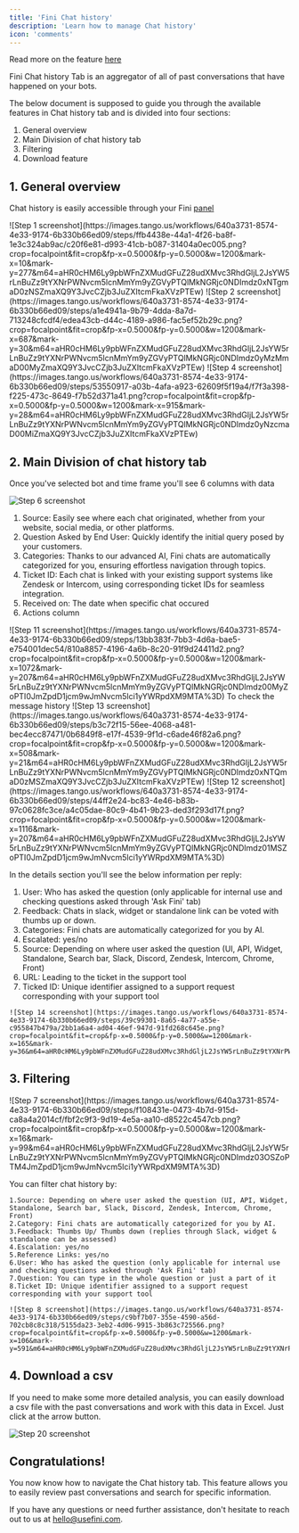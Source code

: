 ```yaml
---
title: 'Fini Chat history'
description: 'Learn how to manage Chat history'
icon: 'comments'
---
```


<Tip>Read more on the feature [here](https://www.usefini.com/post/chat-history-feature-overview)</Tip>

<Card title="Chat history" icon="book" href="https://app.usefini.com/dashboard/history">
  Fini Chat history Tab is an aggregator of all of past conversations that have happened on your bots. 
</Card>

The below document is supposed to guide you through the available features in Chat history tab and is divided into four sections:
1. General overview
2. Main Division of chat history tab
3. Filtering
4. Download feature


## **1. General overview**

Chat history is easily accessible through your Fini [panel](https://app.usefini.com/dashboard/history)

<Steps>
  <Step title="Open Chat history tab">
  ![Step 1 screenshot](https://images.tango.us/workflows/640a3731-8574-4e33-9174-6b330b66ed09/steps/ffb4438e-44a1-4f26-ba8f-1e3c324ab9ac/c20f6e81-d993-41cb-b087-31404a0ec005.png?crop=focalpoint&fit=crop&fp-x=0.5000&fp-y=0.5000&w=1200&mark-x=10&mark-y=277&m64=aHR0cHM6Ly9pbWFnZXMudGFuZ28udXMvc3RhdGljL2JsYW5rLnBuZz9tYXNrPWNvcm5lcnMmYm9yZGVyPTQlMkNGRjc0NDImdz0xNTgmaD0zNSZmaXQ9Y3JvcCZjb3JuZXItcmFkaXVzPTEw)
  </Step>
  <Step title="Select bot for which you want to see past conversations">
  ![Step 2 screenshot](https://images.tango.us/workflows/640a3731-8574-4e33-9174-6b330b66ed09/steps/a1e4941a-9b79-4dda-8a7d-713248cfcdf4/edea43cb-d44c-4189-a986-fac5ef52b29c.png?crop=focalpoint&fit=crop&fp-x=0.5000&fp-y=0.5000&w=1200&mark-x=687&mark-y=30&m64=aHR0cHM6Ly9pbWFnZXMudGFuZ28udXMvc3RhdGljL2JsYW5rLnBuZz9tYXNrPWNvcm5lcnMmYm9yZGVyPTQlMkNGRjc0NDImdz0yMzMmaD00MyZmaXQ9Y3JvcCZjb3JuZXItcmFkaXVzPTEw)
  </Step>
  <Step title="Select time frame for which you wish to see the past conversations">
  ![Step 4 screenshot](https://images.tango.us/workflows/640a3731-8574-4e33-9174-6b330b66ed09/steps/53550917-a03b-4afa-a923-62609f5f19a4/f7f3a398-f225-473c-8649-f7b52d371a41.png?crop=focalpoint&fit=crop&fp-x=0.5000&fp-y=0.5000&w=1200&mark-x=915&mark-y=28&m64=aHR0cHM6Ly9pbWFnZXMudGFuZ28udXMvc3RhdGljL2JsYW5rLnBuZz9tYXNrPWNvcm5lcnMmYm9yZGVyPTQlMkNGRjc0NDImdz0yNzcmaD00MiZmaXQ9Y3JvcCZjb3JuZXItcmFkaXVzPTEw)
  </Step>
</Steps>


## **2. Main Division of chat history tab**

Once you've selected bot and time frame you'll see 6 columns with data

![Step 6 screenshot](https://images.tango.us/workflows/640a3731-8574-4e33-9174-6b330b66ed09/steps/07945408-167b-4295-8f24-109979dd7d8d/45ecb9ea-4494-4417-aae2-041d2205a4b6.png?crop=focalpoint&fit=crop&fp-x=0.5722&fp-y=0.5194&fp-z=1.1600&w=1200&mark-x=11&mark-y=47&m64=aHR0cHM6Ly9pbWFnZXMudGFuZ28udXMvc3RhdGljL2JsYW5rLnBuZz9tYXNrPWNvcm5lcnMmYm9yZGVyPTYlMkNGRjc0NDImdz0xMTg3Jmg9NzI0JmZpdD1jcm9wJmNvcm5lci1yYWRpdXM9MTA%3D)

 1. Source: Easily see where each chat originated, whether from your website, social media, or other platforms.
 2. Question Asked by End User: Quickly identify the initial query posed by your customers.
 3. Categories: Thanks to our advanced AI, Fini chats are automatically categorized for you, ensuring effortless navigation through topics.
 4. Ticket ID: Each chat is linked with your existing support systems like Zendesk or Intercom, using corresponding ticket IDs for seamless integration.
 5. Received on: The date when specific chat occured
 6. Actions column

<Steps>
  <Step title="Click on View">
  ![Step 11 screenshot](https://images.tango.us/workflows/640a3731-8574-4e33-9174-6b330b66ed09/steps/13bb383f-7bb3-4d6a-bae5-e754001dec54/810a8857-4196-4a6b-8c20-91f9d24411d2.png?crop=focalpoint&fit=crop&fp-x=0.5000&fp-y=0.5000&w=1200&mark-x=1072&mark-y=207&m64=aHR0cHM6Ly9pbWFnZXMudGFuZ28udXMvc3RhdGljL2JsYW5rLnBuZz9tYXNrPWNvcm5lcnMmYm9yZGVyPTQlMkNGRjc0NDImdz00MyZoPTI0JmZpdD1jcm9wJmNvcm5lci1yYWRpdXM9MTA%3D)
  To check the message history 
  ![Step 13 screenshot](https://images.tango.us/workflows/640a3731-8574-4e33-9174-6b330b66ed09/steps/b3c72f15-56ee-4068-a481-bec4ecc87471/0b6849f8-e17f-4539-9f1d-c6ade46f82a6.png?crop=focalpoint&fit=crop&fp-x=0.5000&fp-y=0.5000&w=1200&mark-x=508&mark-y=21&m64=aHR0cHM6Ly9pbWFnZXMudGFuZ28udXMvc3RhdGljL2JsYW5rLnBuZz9tYXNrPWNvcm5lcnMmYm9yZGVyPTQlMkNGRjc0NDImdz0xNTQmaD0zMSZmaXQ9Y3JvcCZjb3JuZXItcmFkaXVzPTEw)
  </Step>
  <Step title="Click on Details">
  ![Step 12 screenshot](https://images.tango.us/workflows/640a3731-8574-4e33-9174-6b330b66ed09/steps/44ff2e24-bc83-4e46-b83b-97c0628fc3ce/a4c05dae-80c9-4b41-9b23-ded3f293d17f.png?crop=focalpoint&fit=crop&fp-x=0.5000&fp-y=0.5000&w=1200&mark-x=1116&mark-y=207&m64=aHR0cHM6Ly9pbWFnZXMudGFuZ28udXMvc3RhdGljL2JsYW5rLnBuZz9tYXNrPWNvcm5lcnMmYm9yZGVyPTQlMkNGRjc0NDImdz01MSZoPTI0JmZpdD1jcm9wJmNvcm5lci1yYWRpdXM9MTA%3D)

  In the details section you'll see the below information per reply:

  1. User: Who has asked the question (only applicable for internal use and checking questions asked through 'Ask Fini' tab)
  2. Feedback: Chats in slack, widget or standalone link can be voted with thumbs up or down.
  3. Categories: Fini chats are automatically categorized for you by AI.
  4. Escalated: yes/no
  5. Source: Depending on where user asked the question (UI, API, Widget, Standalone, Search bar, Slack, Discord, Zendesk, Intercom, Chrome, Front)
  6. URL: Leading to the ticket in the support tool
  7. Ticked ID: Unique identifier assigned to a support request corresponding with your support tool

    ![Step 14 screenshot](https://images.tango.us/workflows/640a3731-8574-4e33-9174-6b330b66ed09/steps/39c99301-8a65-4a77-a55e-c955847b479a/2bb1a6a4-ad04-46ef-947d-91fd268c645e.png?crop=focalpoint&fit=crop&fp-x=0.5000&fp-y=0.5000&w=1200&mark-x=165&mark-y=36&m64=aHR0cHM6Ly9pbWFnZXMudGFuZ28udXMvc3RhdGljL2JsYW5rLnBuZz9tYXNrPWNvcm5lcnMmYm9yZGVyPTQlMkNGRjc0NDImdz0xMTImaD0zNiZmaXQ9Y3JvcCZjb3JuZXItcmFkaXVzPTEw)
  </Step>
</Steps>

## **3. Filtering**

<Steps>
  <Step title="Click on Filter">
  ![Step 7 screenshot](https://images.tango.us/workflows/640a3731-8574-4e33-9174-6b330b66ed09/steps/f108431e-0473-4b7d-915d-ca8a4a2014cf/fbf2c9f3-9d19-4e5a-aa10-d8522c4547cb.png?crop=focalpoint&fit=crop&fp-x=0.5000&fp-y=0.5000&w=1200&mark-x=16&mark-y=99&m64=aHR0cHM6Ly9pbWFnZXMudGFuZ28udXMvc3RhdGljL2JsYW5rLnBuZz9tYXNrPWNvcm5lcnMmYm9yZGVyPTQlMkNGRjc0NDImdz03OSZoPTM4JmZpdD1jcm9wJmNvcm5lci1yYWRpdXM9MTA%3D)

  You can filter chat history by:

    1.Source: Depending on where user asked the question (UI, API, Widget, Standalone, Search bar, Slack, Discord, Zendesk, Intercom, Chrome, Front)
    2.Category: Fini chats are automatically categorized for you by AI.
    3.Feedback: Thumbs Up/ Thumbs down (replies through Slack, widget & standalone can be assessed)
    4.Escalation: yes/no
    5.Reference Links: yes/no
    6.User: Who has asked the question (only applicable for internal use and checking questions asked through 'Ask Fini' tab) 
    7.Question: You can type in the whole question or just a part of it
    8.Ticket ID: Unique identifier assigned to a support request corresponding with your support tool

    ![Step 8 screenshot](https://images.tango.us/workflows/640a3731-8574-4e33-9174-6b330b66ed09/steps/c9bf7b07-355e-4590-a56d-702cb8c8c318/5155da23-3eb2-4d06-9915-3b863c725566.png?crop=focalpoint&fit=crop&fp-x=0.5000&fp-y=0.5000&w=1200&mark-x=106&mark-y=591&m64=aHR0cHM6Ly9pbWFnZXMudGFuZ28udXMvc3RhdGljL2JsYW5rLnBuZz9tYXNrPWNvcm5lcnMmYm9yZGVyPTQlMkNGRjc0NDImdz05NjImaD0xNzgmZml0PWNyb3AmY29ybmVyLXJhZGl1cz0xMA%3D%3D)
  </Step>
</Steps>

## **4. Download a csv**
If you need to make some more detailed analysis, you can easily download a csv file with the past conversations and work with this data in Excel. Just click at the arrow button.

![Step 20 screenshot](https://images.tango.us/workflows/640a3731-8574-4e33-9174-6b330b66ed09/steps/845f2d31-7ae0-4d37-a641-877497267780/55727298-6478-4825-9d0b-eadc0e0a9584.png?crop=focalpoint&fit=crop&fp-x=0.5000&fp-y=0.5000&w=1200&mark-x=1161&mark-y=120&m64=aHR0cHM6Ly9pbWFnZXMudGFuZ28udXMvc3RhdGljL2JsYW5rLnBuZz9tYXNrPWNvcm5lcnMmYm9yZGVyPTQlMkNGRjc0NDImdz0yNiZoPTI2JmZpdD1jcm9wJmNvcm5lci1yYWRpdXM9MTA%3D)

## **Congratulations!**
You now know how to navigate the Chat history tab. This feature allows you to easily review past conversations and search for specific information.

If you have any questions or need further assistance, don't hesitate to reach out to us at hello@usefini.com. 
